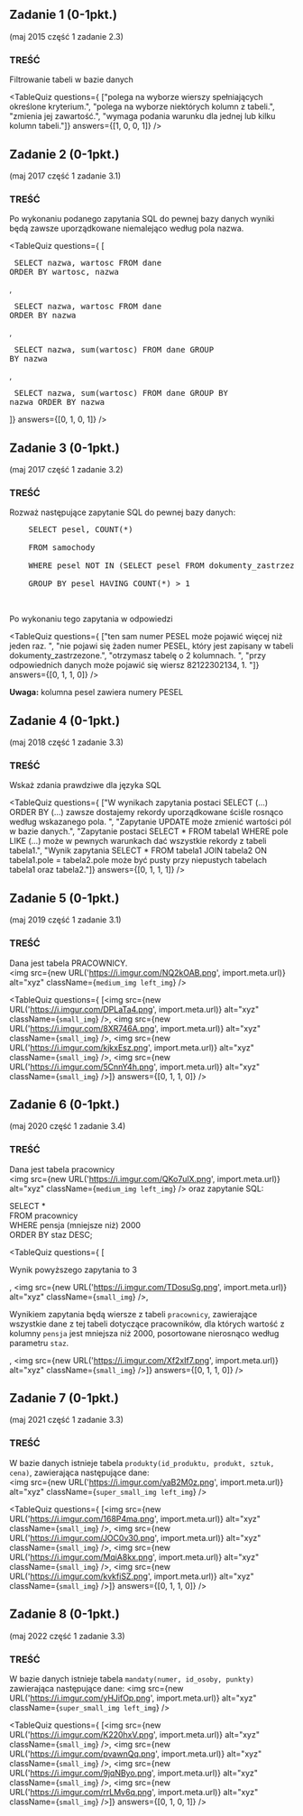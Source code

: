 
## Zadanie 1 (0-1pkt.)
(maj 2015 część 1 zadanie 2.3)

### TREŚĆ
Filtrowanie tabeli w bazie danych

<TableQuiz 
    questions={
      ["polega na wyborze wierszy spełniających określone kryterium.", 
      "polega na wyborze niektórych kolumn z tabeli.", 
      "zmienia jej zawartość.", 
      "wymaga podania warunku dla jednej lub kilku kolumn tabeli."]} 
    answers={[1, 0, 0, 1]}
/>

## Zadanie 2 (0-1pkt.)
(maj 2017 część 1 zadanie 3.1)

### TREŚĆ
Po wykonaniu podanego zapytania SQL do pewnej bazy danych wyniki będą zawsze
uporządkowane niemalejąco według pola nazwa. 

<TableQuiz 
    questions={
      [<pre> SELECT nazwa, wartosc FROM dane ORDER BY wartosc, nazwa </pre>, 
      <pre> SELECT nazwa, wartosc FROM dane ORDER BY nazwa </pre>, 
      <pre> SELECT nazwa, sum(wartosc) FROM dane GROUP BY nazwa </pre>, 
      <pre> SELECT nazwa, sum(wartosc) FROM dane GROUP BY nazwa ORDER BY nazwa </pre>]} 
    answers={[0, 1, 0, 1]}
/>

## Zadanie 3 (0-1pkt.)
(maj 2017 część 1 zadanie 3.2)

### TREŚĆ
Rozważ następujące zapytanie SQL do pewnej bazy danych:
<pre>
    SELECT pesel, COUNT(*) <br/>
    FROM samochody <br/>
    WHERE pesel NOT IN (SELECT pesel FROM dokumenty_zastrzezone) <br/>
    GROUP BY pesel HAVING COUNT(*) > 1 <br/><br/>
</pre>

Po wykonaniu tego zapytania w odpowiedzi

<TableQuiz 
    questions={
      ["ten sam numer PESEL może pojawić więcej niż jeden raz. ", 
      "nie pojawi się żaden numer PESEL, który jest zapisany w tabeli dokumenty_zastrzezone.", 
      "otrzymasz tabelę o 2 kolumnach. ", 
      "przy odpowiednich danych może pojawić się wiersz 82122302134, 1. "]} 
    answers={[0, 1, 1, 0]}
/>

**Uwaga:** kolumna pesel zawiera numery PESEL

## Zadanie 4 (0-1pkt.)
(maj 2018 część 1 zadanie 3.3)

### TREŚĆ
Wskaż zdania prawdziwe dla języka SQL

<TableQuiz 
    questions={
      ["W wynikach zapytania postaci SELECT (...) ORDER BY (...) zawsze dostajemy rekordy uporządkowane ściśle rosnąco według wskazanego pola. ", 
      "Zapytanie UPDATE może zmienić wartości pól w bazie danych.", 
      "Zapytanie postaci SELECT * FROM tabela1 WHERE pole LIKE (...) może w pewnych warunkach dać wszystkie rekordy z tabeli tabela1.", 
      "Wynik zapytania SELECT * FROM tabela1 JOIN tabela2 ON tabela1.pole = tabela2.pole może być pusty przy niepustych tabelach tabela1 oraz tabela2."]} 
    answers={[0, 1, 1, 1]}
/>


## Zadanie 5 (0-1pkt.)
(maj 2019 część 1 zadanie 3.1)

### TREŚĆ
Dana jest tabela PRACOWNICY.		
<img src={new URL('https://i.imgur.com/NQ2kOAB.png', import.meta.url)} alt="xyz" className={`medium_img left_img`} />

<TableQuiz 
    questions={
      [<img src={new URL('https://i.imgur.com/DPLaTa4.png', import.meta.url)} alt="xyz" className={`small_img`} />, 
      <img src={new URL('https://i.imgur.com/8XR746A.png', import.meta.url)} alt="xyz" className={`small_img`} />, 
      <img src={new URL('https://i.imgur.com/kjkxEsz.png', import.meta.url)} alt="xyz" className={`small_img`} />, 
      <img src={new URL('https://i.imgur.com/5CnnY4h.png', import.meta.url)} alt="xyz" className={`small_img`} />]} 
    answers={[0, 1, 1, 0]}
/>

## Zadanie 6 (0-1pkt.)
(maj 2020 część 1 zadanie 3.4)

### TREŚĆ
Dana jest tabela pracownicy 	
<img src={new URL('https://i.imgur.com/QKo7ulX.png', import.meta.url)} alt="xyz" className={`medium_img left_img`} />
oraz zapytanie SQL:
<p>
    SELECT * <br/>
    FROM pracownicy <br/>
    WHERE pensja  (mniejsze niż) 2000 <br/>
    ORDER BY staz DESC; 
</p>

<TableQuiz 
    questions={
      [<p>Wynik powyższego zapytania to 3</p>, 
      <img src={new URL('https://i.imgur.com/TDosuSg.png', import.meta.url)} alt="xyz" className={`small_img`} />, 
      <p>Wynikiem zapytania będą wiersze z tabeli ``pracownicy``, zawierające wszystkie dane z tej tabeli dotyczące pracowników, dla których wartość z kolumny ``pensja`` jest mniejsza niż 2000, posortowane nierosnąco według parametru ``staz``. </p>, 
      <img src={new URL('https://i.imgur.com/Xf2xIf7.png', import.meta.url)} alt="xyz" className={`small_img`} />]} 
    answers={[0, 1, 1, 0]}
/>

## Zadanie 7 (0-1pkt.)
(maj 2021 część 1 zadanie 3.3)

### TREŚĆ
W bazie danych istnieje tabela `produkty(id_produktu, produkt, sztuk, cena)`, zawierająca
następujące dane: 	
<img src={new URL('https://i.imgur.com/yaB2M0z.png', import.meta.url)} alt="xyz" className={`super_small_img left_img`} />

<TableQuiz 
    questions={
      [<img src={new URL('https://i.imgur.com/168P4ma.png', import.meta.url)} alt="xyz" className={`small_img`} />, 
      <img src={new URL('https://i.imgur.com/JOC0v30.png', import.meta.url)} alt="xyz" className={`small_img`} />, 
      <img src={new URL('https://i.imgur.com/MqiA8kx.png', import.meta.url)} alt="xyz" className={`small_img`} />, 
      <img src={new URL('https://i.imgur.com/kvkfiSZ.png', import.meta.url)} alt="xyz" className={`small_img`} />]} 
    answers={[0, 1, 1, 0]}
/>

## Zadanie 8 (0-1pkt.)
(maj 2022 część 1 zadanie 3.3)

### TREŚĆ
W bazie danych istnieje tabela `mandaty(numer, id_osoby, punkty)` zawierająca następujące
dane:
<img src={new URL('https://i.imgur.com/yHJifOp.png', import.meta.url)} alt="xyz" className={`super_small_img left_img`} />

<TableQuiz 
    questions={
      [<img src={new URL('https://i.imgur.com/K220hxV.png', import.meta.url)} alt="xyz" className={`small_img`} />, 
      <img src={new URL('https://i.imgur.com/pvawnQq.png', import.meta.url)} alt="xyz" className={`small_img`} />, 
      <img src={new URL('https://i.imgur.com/9jqNByo.png', import.meta.url)} alt="xyz" className={`small_img`} />, 
      <img src={new URL('https://i.imgur.com/rrLMv6q.png', import.meta.url)} alt="xyz" className={`small_img`} />]} 
    answers={[0, 1, 0, 1]}
/>




